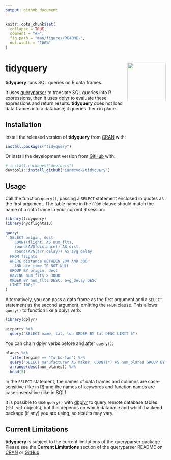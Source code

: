 ```yaml
---
output: github_document
---
```


<!-- README.md is generated from README.Rmd. Please edit that file -->

```r
knitr::opts_chunk$set(
  collapse = TRUE,
  comment = "#>",
  fig.path = "man/figures/README-",
  out.width = "100%"
)
```
# tidyquery <img src="man/figures/logo.png" align="right" width="120" />

<!-- badges: start -->
<!-- badges: end -->

**tidyquery** runs SQL queries on R data frames.

It uses [queryparser](https://github.com/ianmcook/queryparser) to translate SQL queries into R expressions, then it uses [dplyr](http://dplyr.tidyverse.org) to evaluate these expressions and return results. **tidyquery** does not load data frames into a database; it queries them in place.

## Installation

Install the released version of **tidyquery** from [CRAN](https://CRAN.R-project.org) with:

``` r
install.packages("tidyquery")
```

Or install the development version from [GitHub](https://github.com/) with:

``` r
# install.packages("devtools")
devtools::install_github("ianmcook/tidyquery")
```

## Usage

Call the function `query()`, passing a `SELECT` statement enclosed in quotes as the first argument. The table name in the `FROM` clause should match the name of a data frame in your current R session:

```r
library(tidyquery)
library(nycflights13)

query(
" SELECT origin, dest,
    COUNT(flight) AS num_flts,
    round(AVG(distance)) AS dist,
    round(AVG(arr_delay)) AS avg_delay
  FROM flights
  WHERE distance BETWEEN 200 AND 300
    AND air_time IS NOT NULL
  GROUP BY origin, dest
  HAVING num_flts > 3000
  ORDER BY num_flts DESC, avg_delay DESC
  LIMIT 100;"
)
```

Alternatively, you can pass a data frame as the first argument and a `SELECT` statement as the second argument, omitting the `FROM` clause. This allows `query()` to function like a dplyr verb:

```r
library(dplyr)

airports %>%
  query("SELECT name, lat, lon ORDER BY lat DESC LIMIT 5")
```

You can chain dplyr verbs before and after `query()`:

```r
planes %>%
  filter(engine == "Turbo-fan") %>%
  query("SELECT manufacturer AS maker, COUNT(*) AS num_planes GROUP BY maker") %>%
  arrange(desc(num_planes)) %>%
  head(5)
```

In the `SELECT` statement, the names of data frames and columns are case-sensitive (like in R) and the names of keywords and function names are case-insensitive (like in SQL).

It is possible to use `query()` with [dbplyr](http://dbplyr.tidyverse.org) to query remote database tables (`tbl_sql` objects), but this depends on which database and which backend package (if any) you are using, so results may vary.

## Current Limitations

**tidyquery** is subject to the current limitations of the queryparser package. Please see the **Current Limitations** section of the queryparser README on [CRAN](onhttps://cran.r-project.org/package=queryparser/readme/README.html#current-limitations) or [GitHub](https://github.com/ianmcook/queryparser#current-limitations).

